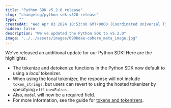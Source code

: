 ```yaml
---
title: "Python SDK v5.2.0 release"
slug: "changelog/python-sdk-v520-release"
type: ""
createdAt: "Wed Apr 03 2024 18:53:00 GMT+0000 (Coordinated Universal Time)"
hidden: false
description: "We've updated the Python SDK to v5.2.0"
image: "../../assets/images/090bdae-cohere_meta_image.jpg"
---
```

We've released an additional update for our Python SDK! Here are the highlights.

- The tokenize and detokenize functions in the Python SDK now default to using a _local_ tokenizer.
- When using the local tokenizer, the response will not include `token_strings`, but users can revert to using the hosted tokenizer by specifying `offline=False`.
- Also, `model` will now be a required field.
- For more information, see the guide for [tokens and tokenizers](/docs/tokens-and-tokenizers).

<br />
